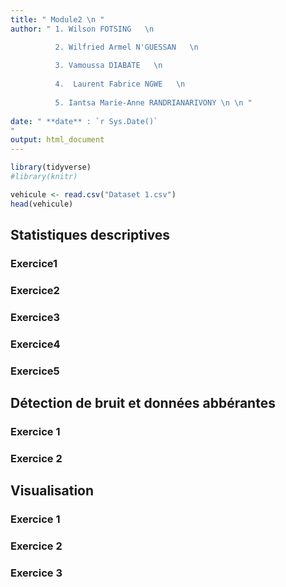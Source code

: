 ---
title: " Module2 \n "
author: " 1. Wilson FOTSING   \n  

          2. Wilfried Armel N'GUESSAN   \n   
          
          3. Vamoussa DIABATE   \n  
          
          4.  Laurent Fabrice NGWE   \n
          
          5. Iantsa Marie-Anne RANDRIANARIVONY \n \n "  
          
date: " **date** : `r Sys.Date()` 
"
output: html_document
---

```{r libairies, include=FALSE}
library(tidyverse)
#library(knitr)
```

```{r dataset}
vehicule <- read.csv("Dataset 1.csv")
head(vehicule)
```

## Statistiques descriptives

### Exercice1

### Exercice2

### Exercice3

### Exercice4

### Exercice5

## Détection de bruit et données abbérantes

### Exercice 1

### Exercice 2 


## Visualisation

### Exercice 1

### Exercice 2

### Exercice 3




